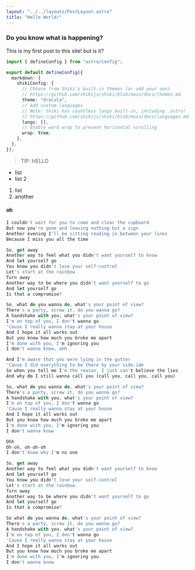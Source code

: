 ```yaml
---
layout: "../../layouts/PostLayout.astro"
title: "Hello World!"
---
```



### Do you know what is happening?

This is my first post to this site! but is it?

```ts
import { defineConfig } from "astro/config";

export default defineConfig({
  markdown: {
    shikiConfig: {
      // Choose from Shiki's built-in themes (or add your own)
      // https://github.com/shikijs/shiki/blob/main/docs/themes.md
      theme: "dracula",
      // Add custom languages
      // Note: Shiki has countless langs built-in, including .astro!
      // https://github.com/shikijs/shiki/blob/main/docs/languages.md
      langs: [],
      // Enable word wrap to prevent horizontal scrolling
      wrap: true,
    },
  },
});
```

> TIP: HELLO

- list
- list 2

1. list
2. another

#### oh

```js
I couldn't wait for you to come and clear the cupboard
But now you're gone and leaving nothing but a sign
Another evening I'll be sitting reading in between your lines
Because I miss you all the time

So, get away
Another way to feel what you didn't want yourself to know
And let yourself go
You know you didn't lose your self-control
Let's start at the rainbow
Turn away
Another way to be where you didn't want yourself to go
And let yourself go
Is that a compromise?

So, what do you wanna do, what's your point of view?
There's a party, screw it, do you wanna go?
A handshake with you, what's your point of view?
I'm on top of you, I don't wanna go
'Cause I really wanna stay at your house
And I hope it all works out
But you know how much you broke me apart
I'm done with you, I'm ignoring you
I don't wanna know, ahh

And I'm awarе that you were lying in the gutter
'Cause I did everything to be there by your side-ide
So when you tell me I'm the reason, I just can't believe the lies
And why do I still wanna call you (call you, call you, call you)

So, what do you wanna do, what's your point of view?
There's a party, screw it, do you wanna go?
A handshake with you, what's your point of view?
I'm on top of you, I don't wanna go
'Cause I really wanna stay at your house
And I hope it all works out
But you know how much you broke me apart
I'm done with you, I'm ignoring you
I don't wanna know

Ohh
Oh-oh, oh-oh-oh
I don't know why I'm no one

So, get away
Another way to feel what you didn't want yourself to know
And let yourself go
You know you didn't lose your self-control
Let's start at the rainbow
Turn away
Another way to be where you didn't want yourself to go
And let yourself go
Is that a compromise?

So what do you wanna do, what's your point of view?
There's a party, screw it, do you wanna go?
A handshake with you, what's your point of view?
I'm on top of you, I don't wanna go
'Cause I really wanna stay at your house
And I hope it all works out
But you know how much you broke me apart
I'm done with you, I'm ignoring you
I don't wanna know
```

